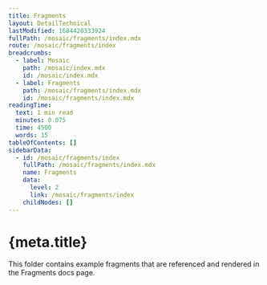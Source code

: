 ```yaml
---
title: Fragments
layout: DetailTechnical
lastModified: 1684420333924
fullPath: /mosaic/fragments/index.mdx
route: /mosaic/fragments/index
breadcrumbs:
  - label: Mosaic
    path: /mosaic/index.mdx
    id: /mosaic/index.mdx
  - label: Fragments
    path: /mosaic/fragments/index.mdx
    id: /mosaic/fragments/index.mdx
readingTime:
  text: 1 min read
  minutes: 0.075
  time: 4500
  words: 15
tableOfContents: []
sidebarData:
  - id: /mosaic/fragments/index
    fullPath: /mosaic/fragments/index.mdx
    name: Fragments
    data:
      level: 2
      link: /mosaic/fragments/index
    childNodes: []
---
```

# {meta.title}

This folder contains example fragments that are referenced and rendered in the Fragments docs page.
